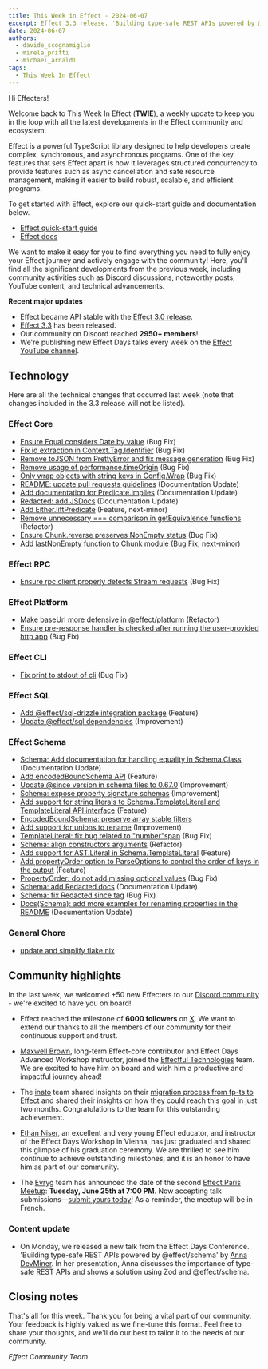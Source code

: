 ```yaml
---
title: This Week in Effect - 2024-06-07
excerpt: Effect 3.3 release. 'Building type-safe REST APIs powered by @effect/schema' by Anna DevMiner.
date: 2024-06-07
authors:
  - davide_scognamiglio
  - mirela_prifti
  - michael_arnaldi
tags:
  - This Week In Effect
---
```



Hi Effecters!

Welcome back to This Week In Effect (**TWIE**), a weekly update to keep you in the loop with all the latest developments in the Effect community and ecosystem.

Effect is a powerful TypeScript library designed to help developers create complex, synchronous, and asynchronous programs. One of the key features that sets Effect apart is how it leverages structured concurrency to provide features such as async cancellation and safe resource management, making it easier to build robust, scalable, and efficient programs.

To get started with Effect, explore our quick-start guide and documentation below.

- [Effect quick-start guide](/docs/quickstart)
- [Effect docs](/docs/introduction)

We want to make it easy for you to find everything you need to fully enjoy your Effect journey and actively engage with the community! Here, you'll find all the significant developments from the previous week, including community activities such as Discord discussions, noteworthy posts, YouTube content, and technical advancements.

**Recent major updates**

- Effect became API stable with the [Effect 3.0 release](https://effect.website/blog/effect-3.0).
- [Effect 3.3](https://effect.website/blog/effect-3.3) has been released.
- Our community on Discord reached **2950+ members**!
- We're publishing new Effect Days talks every week on the [Effect YouTube channel](https://www.youtube.com/@effect-ts).

## Technology

Here are all the technical changes that occurred last week (note that changes included in the 3.3 release will not be listed).

### Effect Core
+ [Ensure Equal considers Date by value](https://github.com/Effect-TS/effect/pull/2894) (Bug Fix)
+ [Fix id extraction in Context.Tag.Identifier](https://github.com/Effect-TS/effect/pull/2914) (Bug Fix)
+ [Remove toJSON from PrettyError and fix message generation](https://github.com/Effect-TS/effect/pull/2912) (Bug Fix)
+ [Remove usage of performance.timeOrigin](https://github.com/Effect-TS/effect/pull/2921) (Bug Fix)
+ [Only wrap objects with string keys in Config.Wrap](https://github.com/Effect-TS/effect/pull/2923) (Bug Fix)
+ [README: update pull requests guidelines](https://github.com/Effect-TS/effect/pull/2935) (Documentation Update)
+ [Add documentation for Predicate.implies](https://github.com/Effect-TS/effect/pull/2937) (Documentation Update)
+ [Redacted: add JSDocs](https://github.com/Effect-TS/effect/pull/2944) (Documentation Update)
+ [Add Either.liftPredicate](https://github.com/Effect-TS/effect/pull/2919) (Feature, next-minor)
+ [Remove unnecessary === comparison in getEquivalence functions](https://github.com/Effect-TS/effect/pull/2948) (Refactor)
+ [Ensure Chunk.reverse preserves NonEmpty status](https://github.com/Effect-TS/effect/pull/2950) (Bug Fix)
+ [Add lastNonEmpty function to Chunk module](https://github.com/Effect-TS/effect/pull/2951) (Bug Fix, next-minor)

### Effect RPC
+ [Ensure rpc client properly detects Stream requests](https://github.com/Effect-TS/effect/pull/2934) (Bug Fix)

### Effect Platform
+ [Make baseUrl more defensive in @effect/platform](https://github.com/Effect-TS/effect/pull/2903) (Refactor)
+ [Ensure pre-response handler is checked after running the user-provided http app](https://github.com/Effect-TS/effect/pull/2931) (Bug Fix)

### Effect CLI
+ [Fix print to stdout of cli](https://github.com/Effect-TS/effect/pull/2920) (Bug Fix)

### Effect SQL
+ [Add @effect/sql-drizzle integration package](https://github.com/Effect-TS/effect/pull/2860) (Feature)
+ [Update @effect/sql dependencies](https://github.com/Effect-TS/effect/pull/2932) (Improvement)

### Effect Schema
+ [Schema: Add documentation for handling equality in Schema.Class](https://github.com/Effect-TS/effect/pull/2893) (Documentation Update)
+ [Add encodedBoundSchema API](https://github.com/Effect-TS/effect/pull/2897) (Feature)
+ [Update @since version in schema files to 0.67.0](https://github.com/Effect-TS/effect/pull/2899) (Improvement)
+ [Schema: expose property signature schemas](https://github.com/Effect-TS/effect/pull/2892) (Improvement)
+ [Add support for string literals to Schema.TemplateLiteral and TemplateLiteral API interface](https://github.com/Effect-TS/effect/pull/2901) (Feature)
+ [EncodedBoundSchema: preserve array stable filters](https://github.com/Effect-TS/effect/pull/2902)
+ [Add support for unions to rename](https://github.com/Effect-TS/effect/pull/2905) (Improvement)
+ [TemplateLiteral: fix bug related to "number"span](https://github.com/Effect-TS/effect/pull/2908) (Bug Fix)
+ [Schema: align constructors arguments](https://github.com/Effect-TS/effect/pull/2915) (Refactor)
+ [Add support for AST.Literal in Schema.TemplateLiteral](https://github.com/Effect-TS/effect/pull/2916) (Feature)
+ [Add propertyOrder option to ParseOptions to control the order of keys in the output](https://github.com/Effect-TS/effect/pull/2926) (Feature)
+ [PropertyOrder: do not add missing optional values](https://github.com/Effect-TS/effect/pull/2930) (Bug Fix)
+ [Schema: add Redacted docs](https://github.com/Effect-TS/effect/pull/2939) (Documentation Update)
+ [Schema: fix Redacted since tag](https://github.com/Effect-TS/effect/pull/2941) (Bug Fix)
+ [Docs(Schema): add more examples for renaming properties in the README](https://github.com/Effect-TS/effect/pull/2945) (Documentation Update)

### General Chore
+ [update and simplify flake.nix](https://github.com/Effect-TS/effect/pull/2895)

## Community highlights

In the last week, we welcomed +50 new Effecters to our [Discord community](https://discord.gg/effect-ts) - we're excited to have you on board!

+ Effect reached the milestone of **6000 followers** on [X](https://x.com/EffectTS_). We want to extend our thanks to all the members of our community for their continuous support and trust.

+ [Maxwell Brown](https://x.com/imax153), long-term Effect-core contributor and Effect Days Advanced Workshop instructor, joined the [Effectful Technologies](https://x.com/EffectfulTech) team. We are excited to have him on board and wish him a productive and impactful journey ahead!

<Tweet id="1798382592867389513" />

+ The [inato](https://x.com/inatohealth) team shared insights on their [migration process from fp-ts to Effect](https://dev.to/laurerc/how-we-migrated-our-codebase-from-fp-ts-to-effect-5bbk) and shared their insights on how they could reach this goal in just two months. Congratulations to the team for this outstanding achievement.

<Tweet id="1798030308350259614" />

+ [Ethan Niser](https://x.com/ethanniser), an excellent and very young Effect educator, and instructor of the Effect Days Workshop in Vienna, has just graduated and shared this glimpse of his graduation ceremony. We are thrilled to see him continue to achieve outstanding milestones, and it is an honor to have him as part of our community.

<Tweet id="1798595614206230902" />

+ The [Evryg](https://www.evryg.com) team has announced the date of the second [Effect Paris Meetup](https://www.meetup.com/effect-paris/#): **Tuesday, June 25th at 7:00 PM**. Now accepting talk submissions—[submit yours today](https://github.com/evryg-org/effect-paris/issues/new?template=talk.yml)! As a reminder, the meetup will be in French.

<Tweet id="1793661086291710258" />

### Content update

+ On Monday, we released a new talk from the Effect Days Conference. 'Building type-safe REST APIs powered by @effect/schema' by [Anna DevMiner](https://x.com/TheDevMinerTV). In her presentation, Anna discusses the importance of type-safe REST APIs and shows a solution using Zod and @effect/schema.

<YouTube
  id="https://www.youtube.com/embed/TUQbLqmO0_M?si=-AVcGsFt1kp6bsfX"
  title="Building type-safe REST APIs powered by @effect/schema by Anna DevMiner (Effect Days 2024)"
/>

## Closing notes

That's all for this week. Thank you for being a vital part of our community. Your feedback is highly valued as we fine-tune this format. Feel free to share your thoughts, and we'll do our best to tailor it to the needs of our community.

_Effect Community Team_
